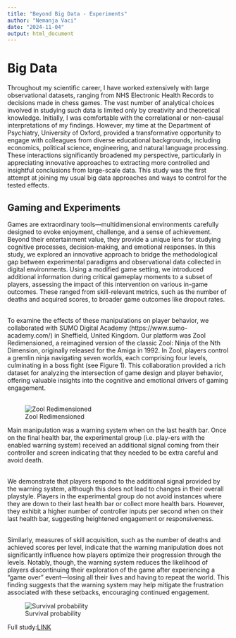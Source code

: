 ```yaml
---
title: "Beyond Big Data - Experiments"
author: "Nemanja Vaci"
date: "2024-11-04"
output: html_document
---
```


# Big Data

Throughout my scientific career, I have worked extensively with large observational datasets, ranging from NHS Electronic Health Records to decisions made in chess games. The vast number of analytical choices involved in studying such data is limited only by creativity and theoretical knowledge. Initially, I was comfortable with the correlational or non-causal interpretations of my findings. However, my time at the Department of Psychiatry, University of Oxford, provided a transformative opportunity to engage with colleagues from diverse educational backgrounds, including economics, political science, engineering, and natural language processing. These interactions significantly broadened my perspective, particularly in appreciating innovative approaches to extracting more controlled and insightful conclusions from large-scale data. This study was the first attempt at joining my usual big data approaches and ways to control for the tested effects. <br/>
  
## Gaming and Experiments
  
Games are extraordinary tools—multidimensional environments carefully designed to evoke enjoyment, challenge, and a sense of achievement. Beyond their entertainment value, they provide a unique lens for studying cognitive processes, decision-making, and emotional responses. In this study, we explored an innovative approach to bridge the methodological gap between experimental paradigms and observational data collected in digital environments. Using a modified game setting, we introduced additional information during critical gameplay moments to a subset of players, assessing the impact of this intervention on various in-game outcomes. These ranged from skill-relevant metrics, such as the number of deaths and acquired scores, to broader game outcomes like dropout rates. <br/><br/>

To examine the effects of these manipulations on player behavior, we collaborated with SUMO Digital Academy (https://www.sumo-academy.com/) in Sheffield, United Kingdom. Our platform was Zool Redimensioned, a reimagined version of the classic Zool: Ninja of the Nth Dimension, originally released for the Amiga in 1992. In Zool, players control a gremlin ninja navigating seven worlds, each comprising four levels, culminating in a boss fight (see Figure 1). This collaboration provided a rich dataset for analyzing the intersection of game design and player behavior, offering valuable insights into the cognitive and emotional drivers of gaming engagement. <br/> <br/>

![Zool Redimensioned](/images/Picture1.jpg)

Main manipulation was a warning system when on the last health bar. Once on the final health bar, the experimental group (i.e. play-ers with the enabled warning system) received an additional signal coming from their controller and screen indicating that they needed to be extra careful and avoid death. <br/> <br/>

We demonstrate that players respond to the additional signal provided by the warning system, although this does not lead to changes in their overall playstyle. Players in the experimental group do not avoid instances where they are down to their last health bar or collect more health bars. However, they exhibit a higher number of controller inputs per second when on their last health bar, suggesting heightened engagement or responsiveness. <br/> <br/>

Similarly, measures of skill acquisition, such as the number of deaths and achieved scores per level, indicate that the warning manipulation does not significantly influence how players optimize their progression through the levels. Notably, though, the warning system reduces the likelihood of players discontinuing their exploration of the game after experiencing a "game over" event—losing all their lives and having to repeat the world. This finding suggests that the warning system may help mitigate the frustration associated with these setbacks, encouraging continued engagement. <br/> 

![Survival probability](/images/SurvivalResults_both.png)

Full study:[LINK](https://escholarship.org/uc/item/6r02x9pq)

